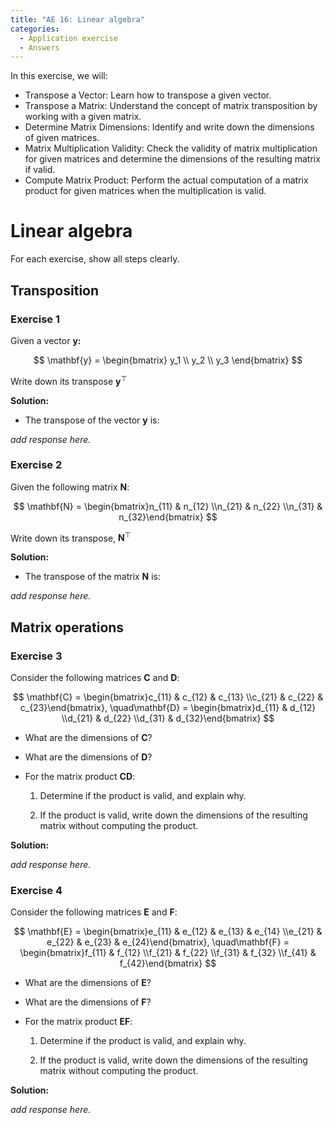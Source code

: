 ```yaml
---
title: "AE 16: Linear algebra"
categories: 
  - Application exercise
  - Answers
---
```


In this exercise, we will:

-   Transpose a Vector: Learn how to transpose a given vector.
-   Transpose a Matrix: Understand the concept of matrix transposition by working with a given matrix.
-   Determine Matrix Dimensions: Identify and write down the dimensions of given matrices.
-   Matrix Multiplication Validity: Check the validity of matrix multiplication for given matrices and determine the dimensions of the resulting matrix if valid.
-   Compute Matrix Product: Perform the actual computation of a matrix product for given matrices when the multiplication is valid.

# Linear algebra

For each exercise, show all steps clearly.

## Transposition

### Exercise 1

Given a vector $\mathbf{y}$**:**

$$
\mathbf{y} = \begin{bmatrix} y_1 \\ y_2 \\ y_3 \end{bmatrix}
$$

Write down its transpose $\mathbf{y}^\top$

**Solution:**

-   The transpose of the vector $\mathbf{y}$ is:

*add response here.*

### Exercise 2

Given the following matrix $\mathbf{N}$:

$$
\mathbf{N} = \begin{bmatrix}n_{11} & n_{12} \\n_{21} & n_{22} \\n_{31} & n_{32}\end{bmatrix}
$$

Write down its transpose, $\mathbf{N}^{\top}$

**Solution:**

-   The transpose of the matrix $\mathbf{N}$ is:

*add response here.*

## Matrix operations

### Exercise 3

Consider the following matrices $\mathbf{C}$ and $\mathbf{D}$:

$$
\mathbf{C} = \begin{bmatrix}c_{11} & c_{12} & c_{13} \\c_{21} & c_{22} & c_{23}\end{bmatrix}, \quad\mathbf{D} = \begin{bmatrix}d_{11} & d_{12} \\d_{21} & d_{22} \\d_{31} & d_{32}\end{bmatrix}
$$

-   What are the dimensions of $\mathbf{C}$?

-   What are the dimensions of $\mathbf{D}$?

-   For the matrix product $\mathbf{C} \mathbf{D}$:

    1.  Determine if the product is valid, and explain why.

    2.  If the product is valid, write down the dimensions of the resulting matrix without computing the product.

**Solution:**

*add response here.*

### Exercise 4

Consider the following matrices $\mathbf{E}$ and $\mathbf{F}$:

$$
\mathbf{E} = \begin{bmatrix}e_{11} & e_{12} & e_{13} & e_{14} \\e_{21} & e_{22} & e_{23} & e_{24}\end{bmatrix}, \quad\mathbf{F} = \begin{bmatrix}f_{11} & f_{12} \\f_{21} & f_{22} \\f_{31} & f_{32} \\f_{41} & f_{42}\end{bmatrix}
$$

-   What are the dimensions of $\mathbf{E}$?

-   What are the dimensions of $\mathbf{F}$?

-   For the matrix product $\mathbf{E} \mathbf{F}$:

    1.  Determine if the product is valid, and explain why.

    2.  If the product is valid, write down the dimensions of the resulting matrix without computing the product.

**Solution:**

*add response here.*
